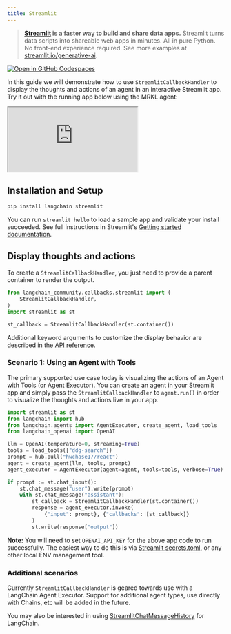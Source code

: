 ```yaml
---
title: Streamlit
---
```


> **[Streamlit](https://streamlit.io/) is a faster way to build and share data apps.**
> Streamlit turns data scripts into shareable web apps in minutes. All in pure Python. No front-end experience required.
> See more examples at [streamlit.io/generative-ai](https://streamlit.io/generative-ai).

[![Open in GitHub Codespaces](https://github.com/codespaces/badge.svg)](https://codespaces.new/langchain-ai/streamlit-agent?quickstart=1)

In this guide we will demonstrate how to use `StreamlitCallbackHandler` to display the thoughts and actions of an agent in an
interactive Streamlit app. Try it out with the running app below using the MRKL agent:

<iframe loading="lazy" src="https://langchain-mrkl.streamlit.app/?embed=true&embed_options=light_theme"
    style={{ width: 100 + '%', border: 'none', marginBottom: 1 + 'rem', height: 600 }}
    allow="camera;clipboard-read;clipboard-write;"
></iframe>

## Installation and Setup

```bash
pip install langchain streamlit
```

You can run `streamlit hello` to load a sample app and validate your install succeeded. See full instructions in Streamlit's
[Getting started documentation](https://docs.streamlit.io/library/get-started).

## Display thoughts and actions

To create a `StreamlitCallbackHandler`, you just need to provide a parent container to render the output.

```python
from langchain_community.callbacks.streamlit import (
    StreamlitCallbackHandler,
)
import streamlit as st

st_callback = StreamlitCallbackHandler(st.container())
```

Additional keyword arguments to customize the display behavior are described in the
[API reference](https://python.langchain.com/api_reference/langchain/callbacks/langchain.callbacks.streamlit.streamlit_callback_handler.StreamlitCallbackHandler.html).

### Scenario 1: Using an Agent with Tools

The primary supported use case today is visualizing the actions of an Agent with Tools (or Agent Executor). You can create an
agent in your Streamlit app and simply pass the `StreamlitCallbackHandler` to `agent.run()` in order to visualize the
thoughts and actions live in your app.

```python
import streamlit as st
from langchain import hub
from langchain.agents import AgentExecutor, create_agent, load_tools
from langchain_openai import OpenAI

llm = OpenAI(temperature=0, streaming=True)
tools = load_tools(["ddg-search"])
prompt = hub.pull("hwchase17/react")
agent = create_agent(llm, tools, prompt)
agent_executor = AgentExecutor(agent=agent, tools=tools, verbose=True)

if prompt := st.chat_input():
    st.chat_message("user").write(prompt)
    with st.chat_message("assistant"):
        st_callback = StreamlitCallbackHandler(st.container())
        response = agent_executor.invoke(
            {"input": prompt}, {"callbacks": [st_callback]}
        )
        st.write(response["output"])
```

**Note:** You will need to set `OPENAI_API_KEY` for the above app code to run successfully.
The easiest way to do this is via [Streamlit secrets.toml](https://docs.streamlit.io/library/advanced-features/secrets-management),
or any other local ENV management tool.

### Additional scenarios

Currently `StreamlitCallbackHandler` is geared towards use with a LangChain Agent Executor. Support for additional agent types,
use directly with Chains, etc will be added in the future.

You may also be interested in using
[StreamlitChatMessageHistory](/oss/python/integrations/memory/streamlit_chat_message_history) for LangChain.

